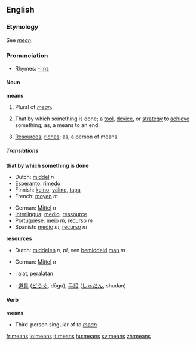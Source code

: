 ==English==

{{rank|hundred|believe|white|282|means|thus|order|near}}

===Etymology===
See ''[[mean#Etymology 3|mean]]''.

===Pronunciation===
*Rhymes: [[Rhymes:English:-iːnz|-iːnz]]

====Noun====
'''means'''
#Plural of ''[[mean]]''.
#{{plurale tantum}} That by which something is done; a [[tool]], [[device]], or [[strategy]] to [[achieve]] something; as, a means to an end.
#{{plurale tantum}} [[resources|Resources]]; [[riches]]; as, a person of means.

=====Translations=====
'''that by which something is done'''
{{top}}
*Dutch: [[middel]] ''n''
*[[Esperanto]]: [[rimedo]]
*Finnish: [[keino]], [[väline]], [[tapa]]
*French: [[moyen]] ''m''
{{mid}}
*German: [[Mittel]] ''n''
*[[Interlingua]]: [[medio]], [[ressource]]
*Portuguese: [[meio]] ''m'', [[recurso]] ''m''
*Spanish: [[medio]] ''m'', [[recurso]] ''m''
{{bottom}}

'''resources'''
{{top}}
*Dutch: [[middelen]] ''n, pl'', een [[bemiddeld]] [[man]] ''m''
{{mid}}
*German: [[Mittel]] ''n''
{{bottom}}

{{checktrans}}
*{{ttbc|Indonesian}}: [[alat]], [[alat|peralatan]]
*{{ttbc|Japanese}}: [[道具]] ([[どうぐ]], dōgu), [[手段]] ([[しゅだん]], shudan)

====Verb====
'''means'''
*Third-person singular of ''to [[mean]]''.

[[fr:means]]
[[io:means]]
[[it:means]]
[[hu:means]]
[[sv:means]]
[[zh:means]]